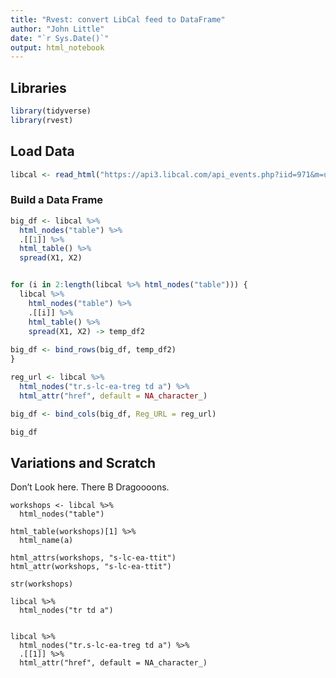 ```yaml
---
title: "Rvest: convert LibCal feed to DataFrame"
author: "John Little"
date: "`r Sys.Date()`"
output: html_notebook
---
```


## Libraries
 
```r
library(tidyverse)
library(rvest)
```
  
## Load Data 

```r
libcal <- read_html("https://api3.libcal.com/api_events.php?iid=971&m=upc&cid=3819&c=&d=25858&l=50&target=_blank")
```

### Build a Data Frame

```r
big_df <- libcal %>% 
  html_nodes("table") %>% 
  .[[1]] %>% 
  html_table() %>% 
  spread(X1, X2) 


for (i in 2:length(libcal %>% html_nodes("table"))) {
  libcal %>% 
    html_nodes("table") %>% 
    .[[i]] %>% 
    html_table() %>% 
    spread(X1, X2) -> temp_df2  
  
big_df <- bind_rows(big_df, temp_df2)
}

reg_url <- libcal %>% 
  html_nodes("tr.s-lc-ea-treg td a") %>% 
  html_attr("href", default = NA_character_)

big_df <- bind_cols(big_df, Reg_URL = reg_url)

big_df


```

## Variations and Scratch

Don't Look here.  There B Dragoooons.
```{}
workshops <- libcal %>% 
  html_nodes("table")

html_table(workshops)[1] %>% 
  html_name(a)

html_attrs(workshops, "s-lc-ea-ttit") 
html_attr(workshops, "s-lc-ea-ttit")

str(workshops)

libcal %>% 
  html_nodes("tr td a")


libcal %>% 
  html_nodes("tr.s-lc-ea-treg td a") %>% 
  .[[1]] %>% 
  html_attr("href", default = NA_character_)

```


